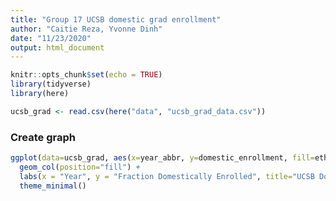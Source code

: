 ```yaml
---
title: "Group 17 UCSB domestic grad enrollment"
author: "Caitie Reza, Yvonne Dinh"
date: "11/23/2020"
output: html_document
---
```


```r
knitr::opts_chunk$set(echo = TRUE)
library(tidyverse)
library(here)
```



```r
ucsb_grad <- read.csv(here("data", "ucsb_grad_data.csv"))
```

### Create graph

```r
ggplot(data=ucsb_grad, aes(x=year_abbr, y=domestic_enrollment, fill=ethnicity))+
  geom_col(position="fill") +
  labs(x = "Year", y = "Fraction Domestically Enrolled", title="UCSB Domestic Graduate Enrollment by Race/Ethnicity from 2008 - 2019")+
  theme_minimal()
         
```

